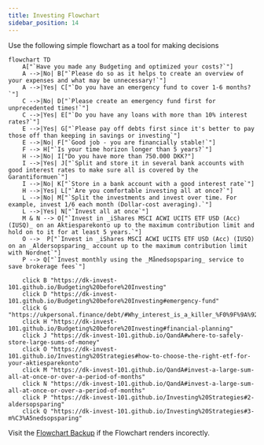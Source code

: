 ```yaml
---
title: Investing Flowchart
sidebar_position: 14
---
```


Use the following simple flowchart as a tool for making decisions
<br/>

```mermaid
flowchart TD
    A["`Have you made any Budgeting and optimized your costs?`"]
    A -->|No| B["`Please do so as it helps to create an overview of your expenses and what may be unnecessary!`"]
    A -->|Yes| C["`Do you have an emergency fund to cover 1-6 months?`"]
    C -->|No| D["`Please create an emergency fund first for unprecedented times!`"]
    C -->|Yes| E["`Do you have any loans with more than 10% interest rates?`"]
    E -->|Yes| G["`Please pay off debts first since it's better to pay those off than keeping in savings or investing`"]
    E -->|No| F["`Good job - you are financially stable!`"]
    F --> H["`Is your time horizon longer than 5 years?`"]
    H -->|No| I["Do you have more than 750.000 DKK?"]
    I -->|Yes| J["`Split and store it in several bank accounts with good interest rates to make sure all is covered by the Garantiformuen`"]
    I -->|No| K["`Store in a bank account with a good interest rate`"]
    H -->|Yes| L["`Are you comfortable investing all at once?`"]
    L -->|No| M["`Split the investments and invest over time. For example, invest 1/6 each month (Dollar-cost averaging).`"]
    L -->|Yes| N["`Invest all at once`"]
    M & N --> O["`Invest in _iShares MSCI ACWI UCITS ETF USD (Acc) (IUSQ)_ on an Aktiesparekonto up to the maximum contribution limit and hold on to it for at least 5 years.`"]
    O -->  P["`Invest in _iShares MSCI ACWI UCITS ETF USD (Acc) (IUSQ) on an _Aldersopsparing_ account up to the maximum contribution limit with Nordnet`"] 
    P --> Q["`Invest monthly using the _Månedsopsparing_ service to save brokerage fees`"]

    click B "https://dk-invest-101.github.io/Budgeting%20before%20Investing"
    click D "https://dk-invest-101.github.io/Budgeting%20before%20Investing#emergency-fund"
    click G "https://ukpersonal.finance/debt/#Why_interest_is_a_killer_%F0%9F%9A%92"
    click H "https://dk-invest-101.github.io/Budgeting%20before%20Investing#financial-planning"
    click J "https://dk-invest-101.github.io/QandA#where-to-safely-store-large-sums-of-money"
    click O "https://dk-invest-101.github.io/Investing%20Strategies#how-to-choose-the-right-etf-for-your-aktiesparekonto"
    click M "https://dk-invest-101.github.io/QandA#invest-a-large-sum-all-at-once-or-over-a-period-of-months"
    click N "https://dk-invest-101.github.io/QandA#invest-a-large-sum-all-at-once-or-over-a-period-of-months"
    click P "https://dk-invest-101.github.io/Investing%20Strategies#2-aldersopsparing"
    click Q "https://dk-invest-101.github.io/Investing%20Strategies#3-m%C3%A5nedsopsparing"
```

Visit the [Flowchart Backup](https://github.com/dk-invest-101/dk-invest-101.github.io/blob/main/docs/Investing%20Flowchart.mdx) if the Flowchart renders incorectly.


